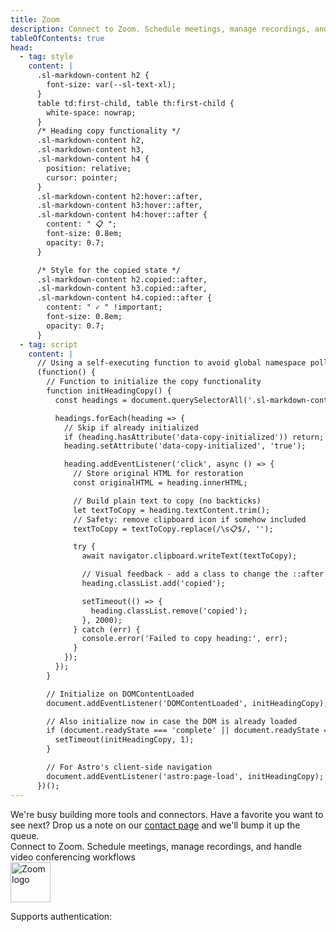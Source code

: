```yaml
---
title: Zoom
description: Connect to Zoom. Schedule meetings, manage recordings, and handle video conferencing workflows
tableOfContents: true
head:
  - tag: style
    content: |
      .sl-markdown-content h2 {
        font-size: var(--sl-text-xl);
      }
      table td:first-child, table th:first-child {
        white-space: nowrap;
      }
      /* Heading copy functionality */
      .sl-markdown-content h2,
      .sl-markdown-content h3,
      .sl-markdown-content h4 {
        position: relative;
        cursor: pointer;
      }
      .sl-markdown-content h2:hover::after,
      .sl-markdown-content h3:hover::after,
      .sl-markdown-content h4:hover::after {
        content: " 📋 ";
        font-size: 0.8em;
        opacity: 0.7;
      }

      /* Style for the copied state */
      .sl-markdown-content h2.copied::after,
      .sl-markdown-content h3.copied::after,
      .sl-markdown-content h4.copied::after {
        content: " ✓ " !important;
        font-size: 0.8em;
        opacity: 0.7;
      }
  - tag: script
    content: |
      // Using a self-executing function to avoid global namespace pollution
      (function() {
        // Function to initialize the copy functionality
        function initHeadingCopy() {
          const headings = document.querySelectorAll('.sl-markdown-content h2, .sl-markdown-content h3, .sl-markdown-content h4');

          headings.forEach(heading => {
            // Skip if already initialized
            if (heading.hasAttribute('data-copy-initialized')) return;
            heading.setAttribute('data-copy-initialized', 'true');

            heading.addEventListener('click', async () => {
              // Store original HTML for restoration
              const originalHTML = heading.innerHTML;

              // Build plain text to copy (no backticks)
              let textToCopy = heading.textContent.trim();
              // Safety: remove clipboard icon if somehow included
              textToCopy = textToCopy.replace(/\s📋$/, '');

              try {
                await navigator.clipboard.writeText(textToCopy);

                // Visual feedback - add a class to change the ::after content
                heading.classList.add('copied');

                setTimeout(() => {
                  heading.classList.remove('copied');
                }, 2000);
              } catch (err) {
                console.error('Failed to copy heading:', err);
              }
            });
          });
        }

        // Initialize on DOMContentLoaded
        document.addEventListener('DOMContentLoaded', initHeadingCopy);

        // Also initialize now in case the DOM is already loaded
        if (document.readyState === 'complete' || document.readyState === 'interactive') {
          setTimeout(initHeadingCopy, 1);
        }

        // For Astro's client-side navigation
        document.addEventListener('astro:page-load', initHeadingCopy);
      })();
---
```



<Aside title="Coming Soon" icon='seti:yml'>
We're busy building more tools and connectors. Have a favorite you want to see next? Drop us a note on our <a href="/support/contact-us">contact page</a> and we'll bump it up the queue.
</Aside>

<div class="grid grid-cols-5 gap-4 items-center">
 <div class="col-span-4">
  Connect to Zoom. Schedule meetings, manage recordings, and handle video conferencing workflows
 </div>
 <div class="flex justify-center">
  <img src="https://cdn.scalekit.com/sk-connect/assets/provider-icons/zoom.svg" width="64" height="64" alt="Zoom logo" />
 </div>
</div>

Supports authentication: <Badge text="OAuth 2.0" />

